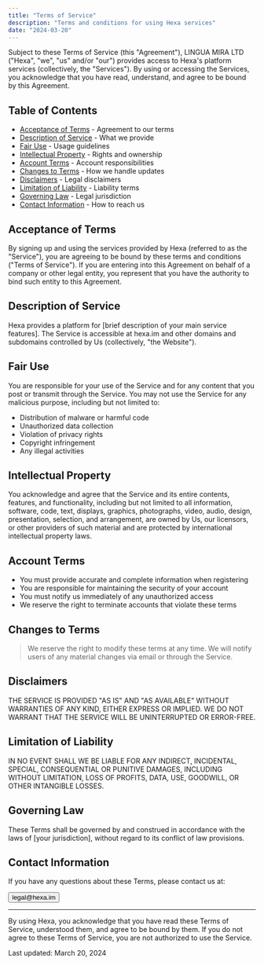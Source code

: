 ```yaml
---
title: "Terms of Service"
description: "Terms and conditions for using Hexa services"
date: "2024-03-20"
---
```


Subject to these Terms of Service (this "Agreement"), LINGUA MIRA LTD ("Hexa", "we", "us" and/or "our") provides access to Hexa's platform services (collectively, the "Services"). By using or accessing the Services, you acknowledge that you have read, understand, and agree to be bound by this Agreement.

## Table of Contents

- [Acceptance of Terms](#acceptance-of-terms) - Agreement to our terms
- [Description of Service](#description-of-service) - What we provide
- [Fair Use](#fair-use) - Usage guidelines
- [Intellectual Property](#intellectual-property) - Rights and ownership
- [Account Terms](#account-terms) - Account responsibilities
- [Changes to Terms](#changes-to-terms) - How we handle updates
- [Disclaimers](#disclaimers) - Legal disclaimers
- [Limitation of Liability](#limitation-of-liability) - Liability terms
- [Governing Law](#governing-law) - Legal jurisdiction
- [Contact Information](#contact-information) - How to reach us

<Spacer y={4} />

## Acceptance of Terms

By signing up and using the services provided by Hexa (referred to as the "Service"), you are agreeing to be bound by these terms and conditions ("Terms of Service"). If you are entering into this Agreement on behalf of a company or other legal entity, you represent that you have the authority to bind such entity to this Agreement.

## Description of Service

Hexa provides a platform for [brief description of your main service features]. The Service is accessible at hexa.im and other domains and subdomains controlled by Us (collectively, "the Website").

## Fair Use

You are responsible for your use of the Service and for any content that you post or transmit through the Service. You may not use the Service for any malicious purpose, including but not limited to:

- Distribution of malware or harmful code
- Unauthorized data collection
- Violation of privacy rights
- Copyright infringement
- Any illegal activities

## Intellectual Property

You acknowledge and agree that the Service and its entire contents, features, and functionality, including but not limited to all information, software, code, text, displays, graphics, photographs, video, audio, design, presentation, selection, and arrangement, are owned by Us, our licensors, or other providers of such material and are protected by international intellectual property laws.

## Account Terms

- You must provide accurate and complete information when registering
- You are responsible for maintaining the security of your account
- You must notify us immediately of any unauthorized access
- We reserve the right to terminate accounts that violate these terms

## Changes to Terms

<Blockquote color="primary">
  We reserve the right to modify these terms at any time. We will notify users
  of any material changes via email or through the Service.
</Blockquote>

## Disclaimers

THE SERVICE IS PROVIDED "AS IS" AND "AS AVAILABLE" WITHOUT WARRANTIES OF ANY KIND, EITHER EXPRESS OR IMPLIED. WE DO NOT WARRANT THAT THE SERVICE WILL BE UNINTERRUPTED OR ERROR-FREE.

## Limitation of Liability

IN NO EVENT SHALL WE BE LIABLE FOR ANY INDIRECT, INCIDENTAL, SPECIAL, CONSEQUENTIAL OR PUNITIVE DAMAGES, INCLUDING WITHOUT LIMITATION, LOSS OF PROFITS, DATA, USE, GOODWILL, OR OTHER INTANGIBLE LOSSES.

## Governing Law

These Terms shall be governed by and construed in accordance with the laws of [your jurisdiction], without regard to its conflict of law provisions.

## Contact Information

If you have any questions about these Terms, please contact us at:

<Button color="primary" variant="bordered">
  <Link href="mailto:legal@hexa.im" className="text-current">
    legal@hexa.im
  </Link>
</Button>

---

By using Hexa, you acknowledge that you have read these Terms of Service, understood them, and agree to be bound by them. If you do not agree to these Terms of Service, you are not authorized to use the Service.

Last updated: March 20, 2024

<Community />
